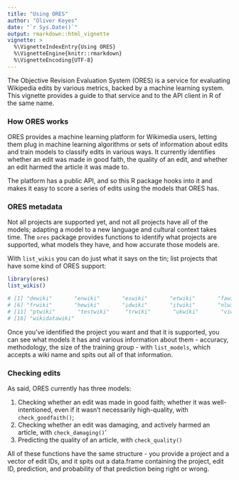 ```yaml
---
title: "Using ORES"
author: "Oliver Keyes"
date: "`r Sys.Date()`"
output: rmarkdown::html_vignette
vignette: >
  %\VignetteIndexEntry{Using ORES}
  %\VignetteEngine{knitr::rmarkdown}
  %\VignetteEncoding{UTF-8}
---
```


The Objective Revision Evaluation System (ORES) is a service for evaluating Wikipedia edits by various metrics, backed by a machine learning system. This vignette provides a guide to that service and to the API client in R of the same name.

### How ORES works
ORES provides a machine learning platform for Wikimedia users, letting them plug in machine learning algorithms or sets of information about edits and train models to classify edits in various ways. It currently identifies whether an edit was made in good faith, the quality of an edit, and whether an edit harmed the article it was made to.

The platform has a public API, and so this R package hooks into it and makes it easy to score a series of edits using the models that ORES has.

### ORES metadata
Not all projects are supported yet, and not all projects have all of the models; adapting a model to a new language and cultural context takes time. The `ores` package provides functions to identify what projects are supported, what models they have, and how accurate those models are.

With `list_wikis` you can do just what it says on the tin; list projects that have some kind of ORES support:

```r
library(ores)
list_wikis()

# [1] "dewiki"       "enwiki"       "eswiki"       "etwiki"       "fawiki"      
# [6] "frwiki"       "hewiki"       "idwiki"       "itwiki"       "nlwiki"      
# [11] "ptwiki"       "testwiki"     "trwiki"       "ukwiki"       "viwiki"      
# [16] "wikidatawiki"
```

Once you've identified the project you want and that it is supported, you can see what models it has and various information about them - accuracy, methodology, the size of the training group - with `list_models`, which accepts a wiki name and spits out all of that information.

### Checking edits

As said, ORES currently has three models:

1. Checking whether an edit was made in good faith; whether it was well-intentioned, even if it wasn't necessarily high-quality, with `check_goodfaith()`;
2. Checking whether an edit was damaging, and actively harmed an article, with `check_damaging()`'
3. Predicting the quality of an article, with `check_quality()`

All of these functions have the same structure - you provide a project and a vector of edit IDs, and it spits out a data.frame containing the project, edit ID, prediction, and probability of that prediction being right or wrong.